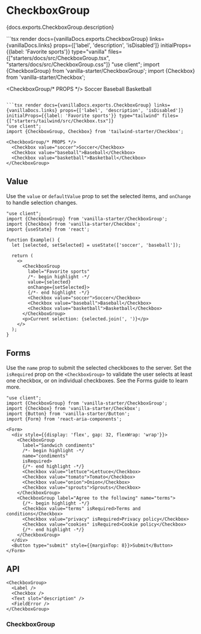 


# CheckboxGroup

<PageDescription>{docs.exports.CheckboxGroup.description}</PageDescription>

<ExampleSwitcher>
  ```tsx render docs={vanillaDocs.exports.CheckboxGroup} links={vanillaDocs.links} props={['label', 'description', 'isDisabled']} initialProps={{label: 'Favorite sports'}} type="vanilla" files={["starters/docs/src/CheckboxGroup.tsx", "starters/docs/src/CheckboxGroup.css"]}
  "use client";
  import {CheckboxGroup} from 'vanilla-starter/CheckboxGroup';
  import {Checkbox} from 'vanilla-starter/Checkbox';

  <CheckboxGroup/* PROPS */>
    <Checkbox value="soccer">Soccer</Checkbox>
    <Checkbox value="baseball">Baseball</Checkbox>
    <Checkbox value="basketball">Basketball</Checkbox>
  </CheckboxGroup>
  ```

  ```tsx render docs={vanillaDocs.exports.CheckboxGroup} links={vanillaDocs.links} props={['label', 'description', 'isDisabled']} initialProps={{label: 'Favorite sports'}} type="tailwind" files={["starters/tailwind/src/Checkbox.tsx"]}
  "use client";
  import {CheckboxGroup, Checkbox} from 'tailwind-starter/Checkbox';

  <CheckboxGroup/* PROPS */>
    <Checkbox value="soccer">Soccer</Checkbox>
    <Checkbox value="baseball">Baseball</Checkbox>
    <Checkbox value="basketball">Basketball</Checkbox>
  </CheckboxGroup>
  ```
</ExampleSwitcher>

## Value

Use the `value` or `defaultValue` prop to set the selected items, and `onChange` to handle selection changes.

```tsx render
"use client";
import {CheckboxGroup} from 'vanilla-starter/CheckboxGroup';
import {Checkbox} from 'vanilla-starter/Checkbox';
import {useState} from 'react';

function Example() {
  let [selected, setSelected] = useState(['soccer', 'baseball']);

  return (
    <>
      <CheckboxGroup
        label="Favorite sports"
        /*- begin highlight -*/
        value={selected}
        onChange={setSelected}>
        {/*- end highlight -*/}
        <Checkbox value="soccer">Soccer</Checkbox>
        <Checkbox value="baseball">Baseball</Checkbox>
        <Checkbox value="basketball">Basketball</Checkbox>
      </CheckboxGroup>
      <p>Current selection: {selected.join(', ')}</p>
    </>
  );
}
```

## Forms

Use the `name` prop to submit the selected checkboxes to the server. Set the `isRequired` prop on the `<CheckboxGroup>` to validate the user selects at least one checkbox, or on individual checkboxes. See the Forms guide to learn more.

```tsx render
"use client";
import {CheckboxGroup} from 'vanilla-starter/CheckboxGroup';
import {Checkbox} from 'vanilla-starter/Checkbox';
import {Button} from 'vanilla-starter/Button';
import {Form} from 'react-aria-components';

<Form>
  <div style={{display: 'flex', gap: 32, flexWrap: 'wrap'}}>
    <CheckboxGroup
      label="Sandwich condiments"
      /*- begin highlight -*/
      name="condiments"
      isRequired>
      {/*- end highlight -*/}
      <Checkbox value="lettuce">Lettuce</Checkbox>
      <Checkbox value="tomato">Tomato</Checkbox>
      <Checkbox value="onion">Onion</Checkbox>
      <Checkbox value="sprouts">Sprouts</Checkbox>
    </CheckboxGroup>
    <CheckboxGroup label="Agree to the following" name="terms">
      {/*- begin highlight -*/}
      <Checkbox value="terms" isRequired>Terms and conditions</Checkbox>
      <Checkbox value="privacy" isRequired>Privacy policy</Checkbox>
      <Checkbox value="cookies" isRequired>Cookie policy</Checkbox>
      {/*- end highlight -*/}
    </CheckboxGroup>
  </div>
  <Button type="submit" style={{marginTop: 8}}>Submit</Button>
</Form>
```

## API

<Anatomy />

```tsx links={{CheckboxGroup: '#checkboxgroup', Checkbox: 'Checkbox.html'}}
<CheckboxGroup>
  <Label />
  <Checkbox />
  <Text slot="description" />
  <FieldError />
</CheckboxGroup>
```

### CheckboxGroup

<PropTable component={docs.exports.CheckboxGroup} links={docs.links} />

<StateTable defaultClassName="react-aria-CheckboxGroup" properties={docs.exports.CheckboxGroupRenderProps.properties} />
